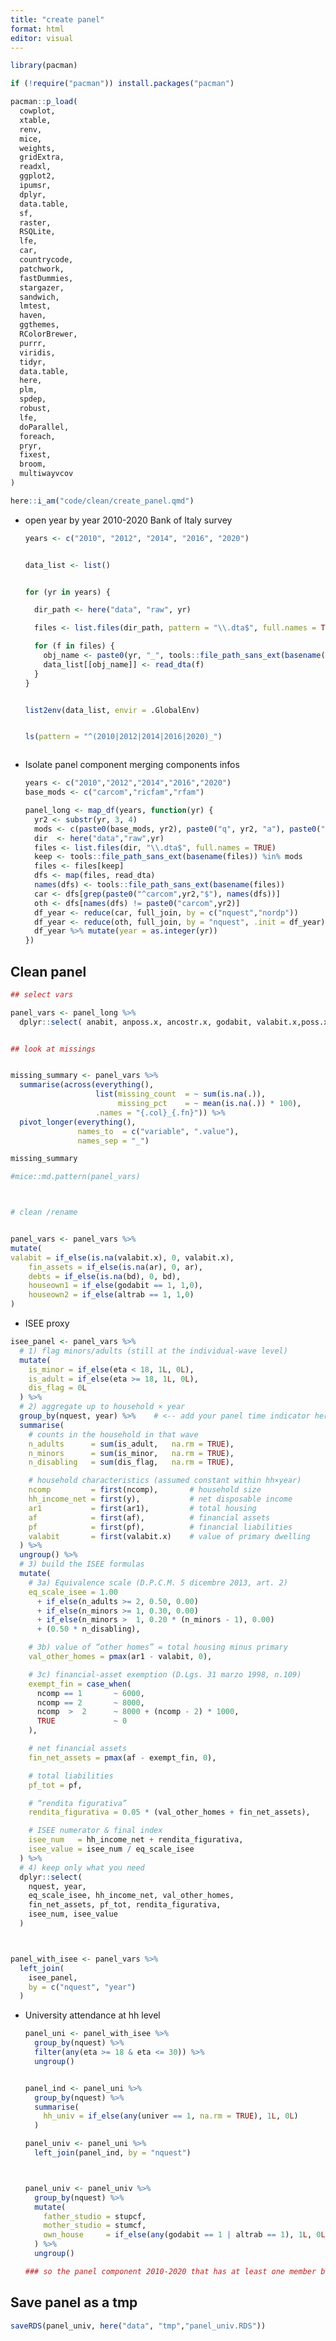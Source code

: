 ```yaml
---
title: "create panel"
format: html
editor: visual
---
```


```r

library(pacman)

if (!require("pacman")) install.packages("pacman")

pacman::p_load(
  cowplot,
  xtable,
  renv,
  mice,
  weights,
  gridExtra,
  readxl,
  ggplot2,
  ipumsr,
  dplyr,
  data.table,
  sf,
  raster,
  RSQLite,
  lfe,
  car,
  countrycode,
  patchwork,
  fastDummies,
  stargazer,
  sandwich,
  lmtest,
  haven,
  ggthemes,
  RColorBrewer,
  purrr,
  viridis,
  tidyr,
  data.table,
  here,
  plm,
  spdep,
  robust,
  lfe, 
  doParallel,
  foreach,
  pryr,
  fixest,
  broom,
  multiwayvcov
)

here::i_am("code/clean/create_panel.qmd")

```

-   open year by year 2010-2020 Bank of Italy survey

    ```r




    years <- c("2010", "2012", "2014", "2016", "2020")


    data_list <- list()


    for (yr in years) {

      dir_path <- here("data", "raw", yr)
      
      files <- list.files(dir_path, pattern = "\\.dta$", full.names = TRUE)

      for (f in files) {
        obj_name <- paste0(yr, "_", tools::file_path_sans_ext(basename(f)))
        data_list[[obj_name]] <- read_dta(f)
      }
    }


    list2env(data_list, envir = .GlobalEnv)


    ls(pattern = "^(2010|2012|2014|2016|2020)_")



    ```

-   Isolate panel component merging components infos

    ```r

    years <- c("2010","2012","2014","2016","2020")
    base_mods <- c("carcom","ricfam","rfam")

    panel_long <- map_df(years, function(yr) {
      yr2 <- substr(yr, 3, 4)
      mods <- c(paste0(base_mods, yr2), paste0("q", yr2, "a"), paste0("q", yr2, "d"), "alld1", "alld2_res")
      dir  <- here("data","raw",yr)
      files <- list.files(dir, "\\.dta$", full.names = TRUE)
      keep <- tools::file_path_sans_ext(basename(files)) %in% mods
      files <- files[keep]
      dfs <- map(files, read_dta)
      names(dfs) <- tools::file_path_sans_ext(basename(files))
      car <- dfs[grep(paste0("^carcom",yr2,"$"), names(dfs))]
      oth <- dfs[names(dfs) != paste0("carcom",yr2)]
      df_year <- reduce(car, full_join, by = c("nquest","nordp"))
      df_year <- reduce(oth, full_join, by = "nquest", .init = df_year)
      df_year %>% mutate(year = as.integer(yr))
    })

    ```

## Clean panel

```r


## select vars

panel_vars <- panel_long %>%
  dplyr::select( anabit, anposs.x, ancostr.x, godabit, valabit.x,poss.x, altrab, altrfab, teragr, ternagr, debita1, ndebita1, debita2, ndebita2, mutuor, nquest, nordp, ncomp, sex, anasc, staciv, studio, annoedu, pesofit, tipodip, nascarea, univer, parent, ireg, nascreg, area5, acom5, perl, nperl, eta, isco, y, yl,ym, yt,yc,w, ar1, ar, af,pf, clw,clw2, bd, quopro.x, ritardo,stupcf, stumcf, year)


## look at missings


missing_summary <- panel_vars %>%
  summarise(across(everything(),
                   list(missing_count  = ~ sum(is.na(.)),
                        missing_pct    = ~ mean(is.na(.)) * 100),
                   .names = "{.col}_{.fn}")) %>%
  pivot_longer(everything(),
               names_to  = c("variable", ".value"),
               names_sep = "_")

missing_summary

#mice::md.pattern(panel_vars)



# clean /rename 


panel_vars <- panel_vars %>%
mutate(
valabit = if_else(is.na(valabit.x), 0, valabit.x),
    fin_assets = if_else(is.na(ar), 0, ar),
    debts = if_else(is.na(bd), 0, bd),
    houseown1 = if_else(godabit == 1, 1,0),
    houseown2 = if_else(altrab == 1, 1,0) 
)

```

-   ISEE proxy

```r


isee_panel <- panel_vars %>%
  # 1) flag minors/adults (still at the individual‐wave level)
  mutate(
    is_minor = if_else(eta < 18, 1L, 0L),
    is_adult = if_else(eta >= 18, 1L, 0L),
    dis_flag = 0L
  ) %>%
  # 2) aggregate up to household × year
  group_by(nquest, year) %>%    # <-- add your panel time indicator here
  summarise(
    # counts in the household in that wave
    n_adults      = sum(is_adult,   na.rm = TRUE),
    n_minors      = sum(is_minor,   na.rm = TRUE),
    n_disabling   = sum(dis_flag,   na.rm = TRUE),

    # household characteristics (assumed constant within hh×year)
    ncomp         = first(ncomp),       # household size
    hh_income_net = first(y),           # net disposable income
    ar1           = first(ar1),         # total housing
    af            = first(af),          # financial assets
    pf            = first(pf),          # financial liabilities
    valabit       = first(valabit.x)    # value of primary dwelling
  ) %>%
  ungroup() %>%
  # 3) build the ISEE formulas
  mutate(
    # 3a) Equivalence scale (D.P.C.M. 5 dicembre 2013, art. 2)
    eq_scale_isee = 1.00 
      + if_else(n_adults >= 2, 0.50, 0.00) 
      + if_else(n_minors >= 1, 0.30, 0.00) 
      + if_else(n_minors >  1, 0.20 * (n_minors - 1), 0.00) 
      + (0.50 * n_disabling),

    # 3b) value of “other homes” = total housing minus primary
    val_other_homes = pmax(ar1 - valabit, 0),

    # 3c) financial‐asset exemption (D.Lgs. 31 marzo 1998, n.109)
    exempt_fin = case_when(
      ncomp == 1       ~ 6000,
      ncomp == 2       ~ 8000,
      ncomp  >  2      ~ 8000 + (ncomp - 2) * 1000,
      TRUE             ~ 0
    ),

    # net financial assets
    fin_net_assets = pmax(af - exempt_fin, 0),

    # total liabilities
    pf_tot = pf,

    # “rendita figurativa”
    rendita_figurativa = 0.05 * (val_other_homes + fin_net_assets),

    # ISEE numerator & final index
    isee_num   = hh_income_net + rendita_figurativa,
    isee_value = isee_num / eq_scale_isee
  ) %>%
  # 4) keep only what you need
  dplyr::select(
    nquest, year,
    eq_scale_isee, hh_income_net, val_other_homes,
    fin_net_assets, pf_tot, rendita_figurativa,
    isee_num, isee_value
  )



panel_with_isee <- panel_vars %>%
  left_join(
    isee_panel,
    by = c("nquest", "year")
  )


```

-   University attendance at hh level

    ```r

    panel_uni <- panel_with_isee %>%
      group_by(nquest) %>%
      filter(any(eta >= 18 & eta <= 30)) %>%
      ungroup()
      
      
    panel_ind <- panel_uni %>%
      group_by(nquest) %>%
      summarise(
        hh_univ = if_else(any(univer == 1, na.rm = TRUE), 1L, 0L)
      ) 

    panel_univ <- panel_uni %>%
      left_join(panel_ind, by = "nquest")



    panel_univ <- panel_univ %>%
      group_by(nquest) %>%
      mutate(
        father_studio = stupcf,
        mother_studio = stumcf,
        own_house     = if_else(any(godabit == 1 | altrab == 1), 1L, 0L)
      ) %>%
      ungroup()

    ### so the panel component 2010-2020 that has at least one member btw 18 and 30 is consisting of 5714 hhs with 46623 obs across the sample period


    ```

## Save panel as a tmp

```r

saveRDS(panel_univ, here("data", "tmp","panel_univ.RDS"))

```

## 
